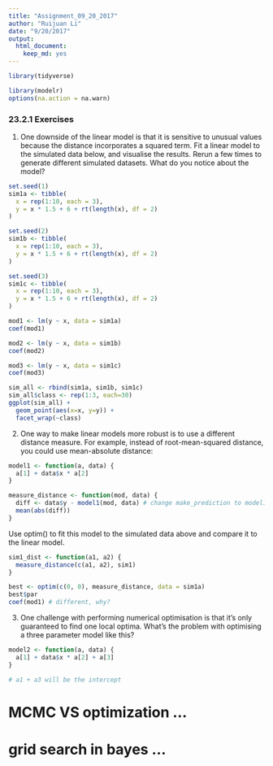 ```yaml
---
title: "Assignment_09_20_2017"
author: "Ruijuan Li"
date: "9/20/2017"
output: 
  html_document: 
    keep_md: yes
---
```


```r
library(tidyverse)

library(modelr)
options(na.action = na.warn) 
```

### 23.2.1 Exercises

1. One downside of the linear model is that it is sensitive to unusual values because the distance incorporates a squared term. Fit a linear model to the simulated data below, and visualise the results. Rerun a few times to generate different simulated datasets. What do you notice about the model?

```r
set.seed(1)
sim1a <- tibble(
  x = rep(1:10, each = 3),
  y = x * 1.5 + 6 + rt(length(x), df = 2)
)

set.seed(2)
sim1b <- tibble(
  x = rep(1:10, each = 3),
  y = x * 1.5 + 6 + rt(length(x), df = 2)
)

set.seed(3)
sim1c <- tibble(
  x = rep(1:10, each = 3),
  y = x * 1.5 + 6 + rt(length(x), df = 2)
)
```

```r
mod1 <- lm(y ~ x, data = sim1a)
coef(mod1) 

mod2 <- lm(y ~ x, data = sim1b)
coef(mod2) 

mod3 <- lm(y ~ x, data = sim1c)
coef(mod3) 

sim_all <- rbind(sim1a, sim1b, sim1c) 
sim_all$class <- rep(1:3, each=30)
ggplot(sim_all) + 
  geom_point(aes(x=x, y=y)) + 
  facet_wrap(~class)
```

2. One way to make linear models more robust is to use a different distance measure. For example, instead of root-mean-squared distance, you could use mean-absolute distance:

```r
model1 <- function(a, data) {
  a[1] + data$x * a[2]
}

measure_distance <- function(mod, data) {
  diff <- data$y - model1(mod, data) # change make_prediction to model1
  mean(abs(diff))
}
```

Use optim() to fit this model to the simulated data above and compare it to the linear model.

```r
sim1_dist <- function(a1, a2) {
  measure_distance(c(a1, a2), sim1)
}

best <- optim(c(0, 0), measure_distance, data = sim1a)
best$par 
coef(mod1) # different, why? 
```

3. One challenge with performing numerical optimisation is that it’s only guaranteed to find one local optima. What’s the problem with optimising a three parameter model like this?

```r
model2 <- function(a, data) {
  a[1] + data$x * a[2] + a[3]
}

# a1 + a3 will be the intercept  
```

# MCMC VS optimization ... 
# grid search in bayes ... 
